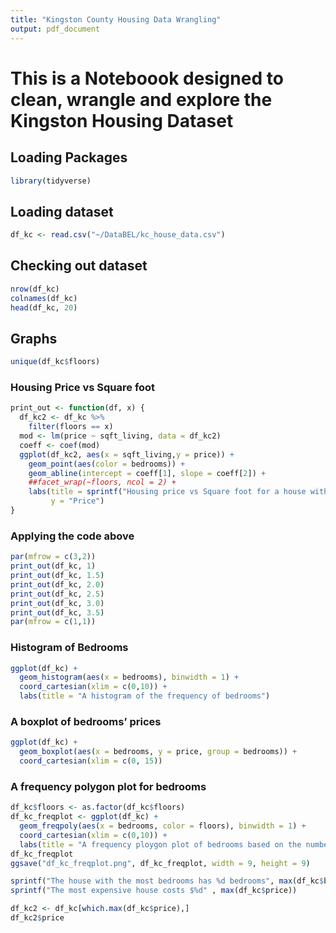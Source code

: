 ---
title: "Kingston County Housing Data Wrangling"
output: pdf_document
---

# This is a Noteboook designed to clean, wrangle and explore the Kingston Housing Dataset

## Loading Packages

```{r, kc-load-packages}
library(tidyverse)
```

## Loading dataset

```{r, kc-load-data}
df_kc <- read.csv("~/DataBEL/kc_house_data.csv")

```

## Checking out dataset

```{r}
nrow(df_kc)
colnames(df_kc)
head(df_kc, 20)

```

## Graphs

```{r}
unique(df_kc$floors)
```

### Housing Price vs Square foot

```{r}
print_out <- function(df, x) {
  df_kc2 <- df_kc %>%
    filter(floors == x)
  mod <- lm(price ~ sqft_living, data = df_kc2)
  coeff <- coef(mod)
  ggplot(df_kc2, aes(x = sqft_living,y = price)) + 
    geom_point(aes(color = bedrooms)) + 
    geom_abline(intercept = coeff[1], slope = coeff[2]) +
    ##facet_wrap(~floors, ncol = 2) + 
    labs(title = sprintf("Housing price vs Square foot for a house with %.1f floors", x), x = "Square foot", 
         y = "Price")
}
```

### Applying the code above

```{r}
par(mfrow = c(3,2))
print_out(df_kc, 1)
print_out(df_kc, 1.5)
print_out(df_kc, 2.0)
print_out(df_kc, 2.5)
print_out(df_kc, 3.0)
print_out(df_kc, 3.5)
par(mfrow = c(1,1))

```


### Histogram of Bedrooms


```{r, kc-bed-hist}
ggplot(df_kc) +
  geom_histogram(aes(x = bedrooms), binwidth = 1) +
  coord_cartesian(xlim = c(0,10)) +
  labs(title = "A histogram of the frequency of bedrooms")

```

### A boxplot of bedrooms' prices

```{r, fig.width=9, fig.height=9}
ggplot(df_kc) +
  geom_boxplot(aes(x = bedrooms, y = price, group = bedrooms)) +
  coord_cartesian(xlim = c(0, 15))
```

### A frequency polygon plot for bedrooms

```{r, kc-freq, fig.height=9, fig.width=9}
df_kc$floors <- as.factor(df_kc$floors)
df_kc_freqplot <- ggplot(df_kc) +
  geom_freqpoly(aes(x = bedrooms, color = floors), binwidth = 1) +
  coord_cartesian(xlim = c(0,10)) +
  labs(title = "A frequency ploygon plot of bedrooms based on the number of floors")
df_kc_freqplot
ggsave("df_kc_freqplot.png", df_kc_freqplot, width = 9, height = 9)

```

```{r}
sprintf("The house with the most bedrooms has %d bedrooms", max(df_kc$bedrooms))
sprintf("The most expensive house costs $%d" , max(df_kc$price))
```

```{r}
df_kc2 <- df_kc[which.max(df_kc$price),]
df_kc2$price
```

